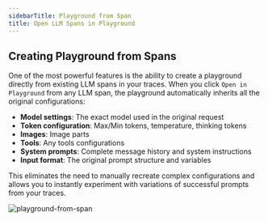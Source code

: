 ```yaml
---
sidebarTitle: Playground from Span
title: Open LLM Spans in Playground
---
```


## Creating Playground from Spans

One of the most powerful features is the ability to create a playground directly from existing LLM spans in your traces. When you click `Open in Playground` from any LLM span, the playground automatically inherits all the original configurations:

- **Model settings**: The exact model used in the original request
- **Token configuration**: Max/Min tokens, temperature, thinking tokens
- **Images**: Image parts
- **Tools**: Any tools configurations
- **System prompts**: Complete message history and system instructions
- **Input format**: The original prompt structure and variables

This eliminates the need to manually recreate complex configurations and allows you to instantly experiment with variations of successful prompts from your traces.

<div style={{ borderRadius: '8px', overflow: 'hidden' }}>
    <img src="/images/playground/playground-from-span.png" alt="playground-from-span" style={{ margin: '0px' }}/>
</div>